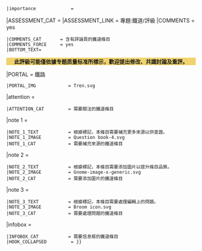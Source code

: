 {{WPBannerMeta
|PROJECT                = 铁道
 |BANNER_NAME           = Template:鐵道專題
 |substcheck            = <includeonly>{{subst:</includeonly><includeonly>substcheck}}</includeonly>
 |small                 = {{{small|}}}
 |category              = {{{category|¬}}}
 |listas                = {{{listas|}}}
|PROJECT_LINK           = 專題:鐵道
|IMAGE_LEFT             = Three rail tracks 350.jpg
|QUALITY_SCALE          = inline
 |class                 = {{class mask|{{{class|{{{1|}}}}}}
|forceNA=yes
|category=yes
|disambig=yes
|portal=yes
|redirect=yes
|template=yes
|file=yes
|project=yes
|future=yes
|current=yes
|needed=yes
|merge=yes
}}

 |importance             = {{{importance|}}}
|ASSESSMENT_CAT         = 
|ASSESSMENT_LINK        = 專題:鐵道/評級
|COMMENTS            = yes
 |COMMENTS_CAT       = 含有評論頁的鐵道條目
 |COMMENTS_FORCE     = yes
 |BOTTOM_TEXT=<div style="background:#f0d36f;text-align:center">'''此評級可能僅依據专题质量标准所標示，歡迎提出修改、共識討論及重評。'''</div>
|PORTAL                 = 鐵路
 |PORTAL_IMG            = Tren.svg
|attention              = {{{attention|}}}
 |ATTENTION_CAT         = 需要關注的鐵道條目
|note 1                 = {{{ref|}}}
 |NOTE_1_TEXT           = 根據標記，本條目需要補充更多來源以供查證。
 |NOTE_1_IMAGE          = Question book-4.svg
 |NOTE_1_CAT            = 需要補充來源的鐵道條目
|note 2                 = {{{photo|}}}
 |NOTE_2_TEXT           = 根據標記，本條目需要添加圖片以提升條目品質。
 |NOTE_2_IMAGE          = Gnome-image-x-generic.svg
 |NOTE_2_CAT            = 需要添加圖片的鐵道條目
|note 3                 = {{{problem|}}}
 |NOTE_3_TEXT           = 根據標記，本條目需要處理編輯上的問題。
 |NOTE_3_IMAGE          = Broom icon.svg
 |NOTE_3_CAT            = 需要處理問題的鐵道條目
|infobox                = {{{needs-infobox|}}}
 |INFOBOX_CAT           = 需要信息框的鐵道條目
 |HOOK_COLLAPSED         = {{WPBannerMeta/hooks/notecounter
 |category              = {{{category|¬}}}
}}}}<noinclude>
{{documentation}}
[[Category:鐵道專題| ]]
</noinclude>